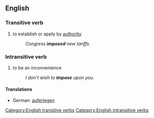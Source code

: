 ==English==

===Transitive verb===
[[Category:English transitive verbs]]
{{en-infl-reg-other-e|impos|e}}
# to establish or apply by [[authority]]
#:''Congress '''imposed''' new tariffs.''

===Intransitive verb===
[[Category:English intransitive verbs]]
{{en-infl-reg-other-e|impos|e}}
# to be an inconvenience
#:''I don't wish to '''impose''' upon you.''

====Translations====
*German: [[auferlegen]]